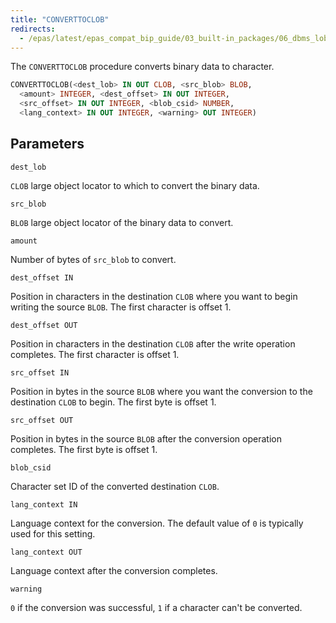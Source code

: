 ```yaml
---
title: "CONVERTTOCLOB"
redirects:
  - /epas/latest/epas_compat_bip_guide/03_built-in_packages/06_dbms_lob/04_converttoclob/ #generated for docs/epas/reorg-role-use-case-mode
---
```


The `CONVERTTOCLOB` procedure converts binary data to character.

```sql
CONVERTTOCLOB(<dest_lob> IN OUT CLOB, <src_blob> BLOB,
  <amount> INTEGER, <dest_offset> IN OUT INTEGER,
  <src_offset> IN OUT INTEGER, <blob_csid> NUMBER,
  <lang_context> IN OUT INTEGER, <warning> OUT INTEGER)
```

## Parameters

`dest_lob`

 `CLOB` large object locator to which to convert the binary data.

`src_blob`

 `BLOB` large object locator of the binary data to convert.

`amount`

 Number of bytes of `src_blob` to convert.

`dest_offset IN`

 Position in characters in the destination `CLOB` where you want to begin writing the source `BLOB`. The first character is offset 1.

`dest_offset OUT`

 Position in characters in the destination `CLOB` after the write operation completes. The first character is offset 1.

`src_offset IN`

 Position in bytes in the source `BLOB` where you want the conversion to the destination `CLOB` to begin. The first byte is offset 1.

`src_offset OUT`

 Position in bytes in the source `BLOB` after the conversion operation completes. The first byte is offset 1.

`blob_csid`

 Character set ID of the converted destination `CLOB`.

`lang_context IN`

 Language context for the conversion. The default value of `0` is typically used for this setting.

`lang_context OUT`

 Language context after the conversion completes.

`warning`

 `0` if the conversion was successful, `1` if a character can't be converted.
